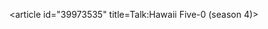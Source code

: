 <article id="39973535" title=Talk:Hawaii Five-0 (season 4)>
	<talkpage id="39973535" title="Talk:Hawaii Five-0 (season 4)">
{{Talk header}}
{{WikiProjectBannerShell|1=
{{WikiProject Articles for creation|class=start|ts=20130715173001|reviewer=LionMans Account}}
{{WikiProject Hawaii|class=List|importance=low}}
{{WikiProject Television|class=List|importance=low}}
}}
	</talkpage>
</article>